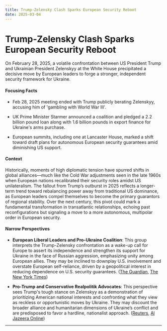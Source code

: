 ```yaml
---
title: Trump-Zelensky Clash Sparks European Security Reboot
date: 2025-03-04
---
```


# Trump-Zelensky Clash Sparks European Security Reboot

On February 28, 2025, a volatile confrontation between US President Trump and Ukrainian President Zelenskyy at the White House precipitated a decisive move by European leaders to forge a stronger, independent security framework for Ukraine.

#### Focusing Facts

- Feb 28, 2025 meeting ended with Trump publicly berating Zelenskyy, accusing him of 'gambling with World War III'.

- UK Prime Minister Starmer announced a coalition and pledged a 2.2 billion pound loan along with 1.6 billion pounds in export finance for Ukraine's arms purchase.

- European summits, including one at Lancaster House, marked a shift toward draft plans for autonomous European security guarantees amid diminishing US support.

#### Context

Historically, moments of high diplomatic tension have spurred shifts in global alliances—much like the Cold War adjustments seen in the late 1960s when European nations recalibrated their security roles amidst US unilateralism. The fallout from Trump’s outburst in 2025 reflects a longer-term trend toward rebalancing power away from traditional US dominance, as European leaders compel themselves to become the primary guarantors of regional stability. Over the next century, this pivot could mark a fundamental transformation in transatlantic relationships, echoing past reconfigurations but signaling a move to a more autonomous, multipolar order in European security.

#### Narrow Perspectives

- **European Liberal Leaders and Pro-Ukraine Coalition**: This group interprets the Trump-Zelensky confrontation as a wake-up call for Europe to assert its independence and strengthen its support for Ukraine in the face of Russian aggression, emphasizing unity among European allies. They may be inclined to downplay U.S. involvement and overstate European self-reliance, driven by a geopolitical interest in reducing dependence on U.S. security guarantees. ([The Guardian](https://www.theguardian.com/world/2025/feb/28/european-leaders-throw-support-behind-zelenskyy-after-heated-trump-meeting), [The New York Times](https://www.nytimes.com/live/2025/03/02/us/trump-news-zelensky-europe))

- **Pro-Trump and Conservative Realpolitik Advocates**: This perspective sees Trump's tough stance on Zelenskyy as a demonstration of prioritizing American national interests and confronting what they view as reckless or opportunistic moves by Ukraine. They may discount the broader alliance and humanitarian dimensions of Ukraine’s conflict and are predisposed to favor a hardline, nationalist approach. ([Reuters](https://www.reuters.com/world/world-reacts-zelenskiy-trump-oval-office-clash-2025-02-28/), [Al Jazeera Online](https://www.aljazeera.com/news/2025/2/28/world-reacts-after-donald-trump-jd-vance-berate-ukaines-zelenskyy))

---
